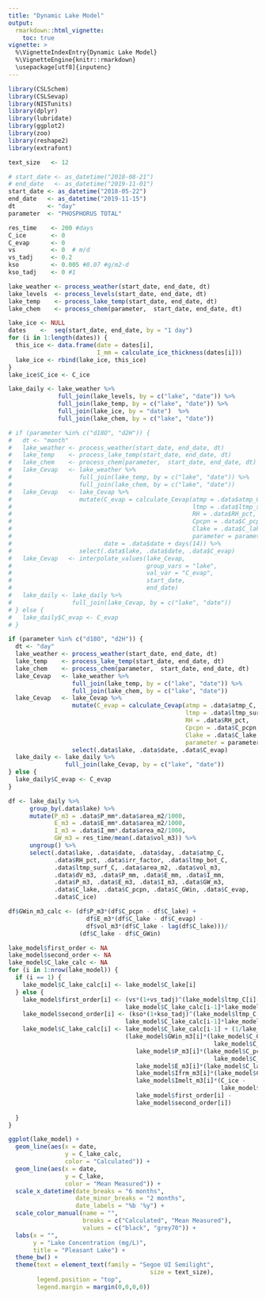 ```yaml
---
title: "Dynamic Lake Model"
output: 
  rmarkdown::html_vignette:
    toc: true
vignette: >
  %\VignetteIndexEntry{Dynamic Lake Model}
  %\VignetteEngine{knitr::rmarkdown}
  \usepackage[utf8]{inputenc}
---
```


```r
library(CSLSchem)
library(CSLSevap)
library(NISTunits)
library(dplyr)
library(lubridate)
library(ggplot2)
library(zoo)
library(reshape2)
library(extrafont)

text_size   <- 12

# start_date <- as_datetime("2018-08-21")
# end_date   <- as_datetime("2019-11-01")
start_date <- as_datetime("2018-05-22")
end_date   <- as_datetime("2019-11-15")
dt         <- "day"
parameter  <- "PHOSPHORUS TOTAL"

res_time    <- 200 #days
C_ice       <- 0
C_evap      <- 0
vs          <- 0  # m/d
vs_tadj     <- 0.2
kso         <- 0.005 #0.07 #g/m2-d
kso_tadj    <- 0 #1
```

```r
lake_weather <- process_weather(start_date, end_date, dt)
lake_levels  <- process_levels(start_date, end_date, dt)
lake_temp    <- process_lake_temp(start_date, end_date, dt)
lake_chem    <- process_chem(parameter,  start_date, end_date, dt)

lake_ice <- NULL
dates    <-  seq(start_date, end_date, by = "1 day")
for (i in 1:length(dates)) {
  this_ice <- data.frame(date = dates[i],
                         I_mm = calculate_ice_thickness(dates[i]))
  lake_ice <- rbind(lake_ice, this_ice)
}
lake_ice$C_ice <- C_ice

lake_daily <- lake_weather %>%
              full_join(lake_levels, by = c("lake", "date")) %>%
              full_join(lake_temp, by = c("lake", "date")) %>%
              full_join(lake_ice, by = "date")  %>%
              full_join(lake_chem, by = c("lake", "date"))
```

```r
# if (parameter %in% c("d18O", "d2H")) {
#   dt <- "month"
#   lake_weather <- process_weather(start_date, end_date, dt)
#   lake_temp    <- process_lake_temp(start_date, end_date, dt)
#   lake_chem    <- process_chem(parameter,  start_date, end_date, dt)
#   lake_Cevap   <- lake_weather %>%
#                   full_join(lake_temp, by = c("lake", "date")) %>%
#                   full_join(lake_chem, by = c("lake", "date"))
#   lake_Cevap   <- lake_Cevap %>%
#                   mutate(C_evap = calculate_Cevap(atmp = .data$atmp_C, 
#                                                   ltmp = .data$ltmp_surf_C, 
#                                                   RH = .data$RH_pct, 
#                                                   Cpcpn = .data$C_pcpn, 
#                                                   Clake = .data$C_lake, 
#                                                   parameter = parameter),
#                          date = .data$date + days(14)) %>%
#                   select(.data$lake, .data$date, .data$C_evap)
#   lake_Cevap   <- interpolate_values(lake_Cevap, 
#                                      group_vars = "lake", 
#                                      val_var = "C_evap", 
#                                      start_date, 
#                                      end_date)
#   lake_daily <- lake_daily %>% 
#                 full_join(lake_Cevap, by = c("lake", "date"))
# } else {
#   lake_daily$C_evap <- C_evap
# }

if (parameter %in% c("d18O", "d2H")) {
  dt <- "day"
  lake_weather <- process_weather(start_date, end_date, dt)
  lake_temp    <- process_lake_temp(start_date, end_date, dt)
  lake_chem    <- process_chem(parameter,  start_date, end_date, dt)
  lake_Cevap   <- lake_weather %>%
                  full_join(lake_temp, by = c("lake", "date")) %>%
                  full_join(lake_chem, by = c("lake", "date"))
  lake_Cevap   <- lake_Cevap %>%
                  mutate(C_evap = calculate_Cevap(atmp = .data$atmp_C, 
                                                  ltmp = .data$ltmp_surf_C, 
                                                  RH = .data$RH_pct, 
                                                  Cpcpn = .data$C_pcpn, 
                                                  Clake = .data$C_lake, 
                                                  parameter = parameter)) %>%
                  select(.data$lake, .data$date, .data$C_evap)
  lake_daily <- lake_daily %>% 
                full_join(lake_Cevap, by = c("lake", "date"))
} else {
  lake_daily$C_evap <- C_evap
}
```

```r
df <- lake_daily %>%
      group_by(.data$lake) %>%
      mutate(P_m3 = .data$P_mm*.data$area_m2/1000,
             E_m3 = .data$E_mm*.data$area_m2/1000,
             I_m3 = .data$I_mm*.data$area_m2/1000,
             GW_m3 = res_time/mean(.data$vol_m3)) %>%
      ungroup() %>%
      select(.data$lake, .data$date, .data$day, .data$atmp_C, 
             .data$RH_pct, .data$irr_factor, .data$ltmp_bot_C, 
             .data$ltmp_surf_C, .data$area_m2, .data$vol_m3, 
             .data$dV_m3, .data$P_mm, .data$E_mm, .data$I_mm, 
             .data$P_m3, .data$E_m3, .data$I_m3, .data$GW_m3, 
             .data$C_lake, .data$C_pcpn, .data$C_GWin, .data$C_evap, 
             .data$C_ice)
```

```r
df$GWin_m3_calc <- (df$P_m3*(df$C_pcpn - df$C_lake) +
                      df$E_m3*(df$C_lake - df$C_evap) -
                      df$vol_m3*(df$C_lake - lag(df$C_lake)))/
                    (df$C_lake - df$C_GWin)
```

```r
lake_model$first_order <- NA
lake_model$second_order <- NA
lake_model$C_lake_calc <- NA
for (i in 1:nrow(lake_model)) {
  if (i == 1) {
    lake_model$C_lake_calc[i] <- lake_model$C_lake[i]
  } else {
    lake_model$first_order[i] <- (vs*(1+vs_tadj)^(lake_model$ltmp_C[i]-20))*
                                 lake_model$C_lake_calc[i-1]*lake_model$area_m2[i]
    lake_model$second_order[i] <- (kso*(1+kso_tadj)^(lake_model$ltmp_C[i]-20))*
                                 lake_model$C_lake_calc[i-1]*lake_model$area_m2[i]
    lake_model$C_lake_calc[i] <- lake_model$C_lake_calc[i-1] + (1/lake_model$vol_m3[i])*
                                 (lake_model$GWin_m3[i]*(lake_model$C_GWin[i] - 
                                                          lake_model$C_lake_calc[i-1]) +
                                    lake_model$P_m3[i]*(lake_model$C_pcpn[i] - 
                                                          lake_model$C_lake_calc[i-1]) +
                                    lake_model$E_m3[i]*(lake_model$C_lake_calc[i-1] -                                                                   C_evap) +
                                    lake_model$Ifrm_m3[i]*(lake_model$C_lake_calc[i-1] -                                                                   C_ice) + 
                                    lake_model$Imelt_m3[i]*(C_ice - 
                                                            lake_model$C_lake_calc[i-1]) -
                                    lake_model$first_order[i] - 
                                    lake_model$second_order[i])
    
  }
}

ggplot(lake_model) + 
  geom_line(aes(x = date, 
                y = C_lake_calc,
                color = "Calculated")) +
  geom_line(aes(x = date, 
                y = C_lake,
                color = "Mean Measured")) +
  scale_x_datetime(date_breaks = "6 months",
                   date_minor_breaks = "2 months",
                   date_labels = "%b '%y") +
  scale_color_manual(name = "",
                     breaks = c("Calculated", "Mean Measured"),
                     values = c("black", "grey70")) +
  labs(x = "",
       y = "Lake Concentration (mg/L)", 
       title = "Pleasant Lake") +
  theme_bw() +
  theme(text = element_text(family = "Segoe UI Semilight",
                                        size = text_size),
        legend.position = "top",
        legend.margin = margin(0,0,0,0))

```
